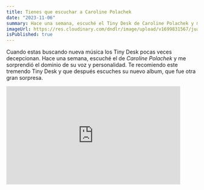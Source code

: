 ```yaml
---
title: Tienes que escuchar a Caroline Polachek
date: "2023-11-06"
summary: Hace una semana, escuché el Tiny Desk de Caroline Polachek y me sorprendió el dominio de su voz y su personalidad.
imageUrl: https://res.cloudinary.com/dndlr/image/upload/v1699831567/juanberrios/eztyuwrnogvbzsunaoij.jpg
isPublished: true
---
```


Cuando estas buscando nueva música los Tiny Desk pocas veces decepcionan. Hace una semana, escuché el de _Caroline Polachek_ y me sorprendió el dominio de su voz y personalidad. Te recomiendo este tremendo Tiny Desk y que después escuches su nuevo album, que fue otra gran sorpresa.

<iframe
  width="458"
  height="258"
  src="https://www.youtube.com/embed/JmnZHQNN5cc"
  title="Caroline Polachek: Tiny Desk Concert"
  frameborder="0"
  allow="accelerometer; autoplay; clipboard-write; encrypted-media; gyroscope; picture-in-picture; web-share"
  allowfullscreen
></iframe>
